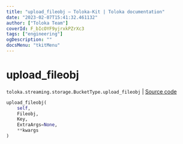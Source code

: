 ```yaml
---
title: "upload_fileobj — Toloka-Kit | Toloka documentation"
date: "2023-02-07T15:41:32.461132"
author: ["Toloka Team"]
coverId: F_bIcOYF9yjrxkPZrXc3
tags: ["engineering"]
ogDescription: ""
docsMenu: "tkitMenu"
---
```


# upload_fileobj
`toloka.streaming.storage.BucketType.upload_fileobj` | [Source code](https://github.com/Toloka/toloka-kit/blob/v1.1.3/src/streaming/storage.py#L149)

```python
upload_fileobj(
    self,
    Fileobj,
    Key,
    ExtraArgs=None,
    **kwargs
)
```